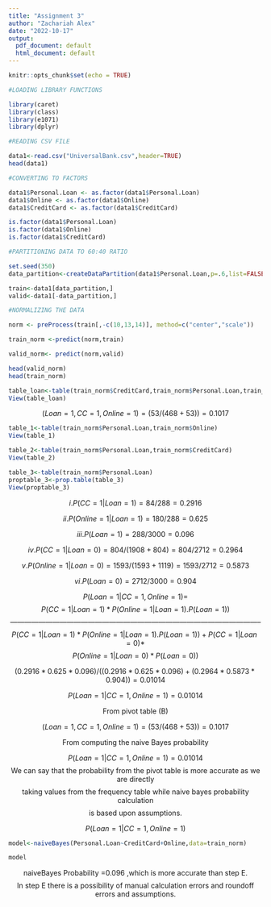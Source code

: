 ---
title: "Assignment 3"
author: "Zachariah Alex"
date: "2022-10-17"
output:
  pdf_document: default
  html_document: default
---

```{r setup, include=FALSE}
knitr::opts_chunk$set(echo = TRUE)
```


```{r}
#LOADING LIBRARY FUNCTIONS

library(caret)
library(class)
library(e1071)
library(dplyr)

```

```{r}
#READING CSV FILE

data1<-read.csv("UniversalBank.csv",header=TRUE)
head(data1)

#CONVERTING TO FACTORS 

data1$Personal.Loan <- as.factor(data1$Personal.Loan)
data1$Online <- as.factor(data1$Online)
data1$CreditCard <- as.factor(data1$CreditCard)

is.factor(data1$Personal.Loan)
is.factor(data1$Online)
is.factor(data1$CreditCard)

```


```{r}
#PARTITIONING DATA TO 60:40 RATIO

set.seed(350)
data_partition<-createDataPartition(data1$Personal.Loan,p=.6,list=FALSE,times=1)

train<-data1[data_partition,]
valid<-data1[-data_partition,]


```

```{r}

#NORMALIZING THE DATA

norm <- preProcess(train[,-c(10,13,14)], method=c("center","scale"))

train_norm <-predict(norm,train)

valid_norm<- predict(norm,valid)

head(valid_norm)
head(train_norm)

```


\textcolor{red}{A: Creating a pivot table for the training data with Online as a column variable,}
\textcolor{red}{CC as a row variable, and Loan as a secondary row variable}

```{r}

table_loan<-table(train_norm$CreditCard,train_norm$Personal.Loan,train_norm$Online)
View(table_loan)
```
\textcolor{red}{B: The probability of loan acceptance conditional on 
having a bank credit card}
\textcolor{red}{and being an active user of online banking services:}

$$(Loan=1,CC = 1,Online=1)=(53 /(468+53))=0.1017
$$


\textcolor{red}{C:Creating separate pivot tables for the training data with Loan (rows) as a 
function of Online (columns)}

```{r}
table_1<-table(train_norm$Personal.Loan,train_norm$Online)
View(table_1)
```



\textcolor{red}{C: Creating separate pivot tables for the training data with Loan (rows) as a function of CC.}


```{r}

table_2<-table(train_norm$Personal.Loan,train_norm$CreditCard)
View(table_2)
```

\textcolor{red}{Creating Personal Loan table}

```{r}
table_3<-table(train_norm$Personal.Loan)
proptable_3<-prop.table(table_3)
View(proptable_3)
```


\textcolor{red}{D:Computing the following probabilities from the table}



$${i. P(CC = 1 | Loan = 1)  =84/288=0.2916}$$

$${ii. P(Online = 1 | Loan = 1)= 180/288=0.625}$$



$${iii. P(Loan = 1)  =288/3000=0.096}$$



$${iv. P(CC = 1 | Loan = 0)  =804/(1908+804)=804/2712=0.2964}$$




$${v. P(Online = 1 | Loan = 0) =1593/(1593+1119)=1593/2712=0.5873}$$



$${vi. P(Loan = 0) =2712/3000=0.904}$$



\textcolor{red}{E: Using the quantities computed above and computing the naive Bayes probability }

\textcolor{red}{P(Loan = 1 | CC= 1, Online = 1)}

$$P(Loan=1|CC=1,Online=1) = $$
$$P(CC=1|Loan=1 )* P(Online=1|Loan=1).P(Loan=1))$$
$$\text{----------------------------------------------------------------------------------------------------------- }$$
$${P(CC=1|Loan=1) * P(Online=1|Loan=1).P(Loan=1))+P(CC=1|Loan=0) * }$$
$${P(Online=1|Loan=0) *P(Loan=0) ) }$$


$$( 0.2916*0.625*0.096)/((0.2916*0.625*0.096)+(0.2964*0.5873*0.904))= 0.01014$$


$$P(Loan=1|CC=1,Online=1) =0.01014 $$


\textcolor{red}{F: Comparing this value with the one obtained from the pivot table in B}
$$\text{From pivot table (B)}$$

$${(Loan=1,CC = 1,Online=1)=(53 /(468+53))=0.1017}$$


$$\text{From computing the naive Bayes probability}$$

$$P(Loan=1|CC=1,Online=1) =0.01014 $$
$$\text{We can say that the probability from the pivot table is more accurate as we are directly}$$
$$\text{taking values from the frequency table while  naive bayes probability calculation}$$
$$\text{is based upon assumptions.}$$

\textcolor{red}{G: Running Naive bayes theorem-Using the quantities computed above to compute the naive Bayes probability }

$$P(Loan = 1 | CC = 1, Online = 1)$$
```{r}

model<-naiveBayes(Personal.Loan~CreditCard+Online,data=train_norm)

model


``` 

$$\text{naiveBayes Probability =0.096 ,which is more accurate than step E.}$$
$$\text{In step E there is a possibility of manual calculation errors and roundoff errors and assumptions.}
$$










